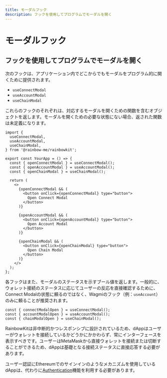 ```yaml
---
title: モーダルフック
description: フックを使用してプログラムでモーダルを開く
---
```


# モーダルフック

## フックを使用してプログラムでモーダルを開く

次のフックは、アプリケーション内でどこからでもモーダルをプログラム的に開くために提供されます。

- `useConnectModal`
- `useAccountModal`
- `useChainModal`

これらのフックのそれぞれは、対応するモーダルを開くための関数を含むオブジェクトを返します。モーダルを開くための必要な状態にない場合、返された関数は未定義になります。

```tsx
import {
  useConnectModal,
  useAccountModal,
  useChainModal,
} from '@rainbow-me/rainbowkit';

export const YourApp = () => {
  const { openConnectModal } = useConnectModal();
  const { openAccountModal } = useAccountModal();
  const { openChainModal } = useChainModal();

  return (
    <>
      {openConnectModal && (
        <button onClick={openConnectModal} type="button">
          Open Connect Modal
        </button>
      )}

      {openAccountModal && (
        <button onClick={openAccountModal} type="button">
          Open Account Modal
        </button>
      )}

      {openChainModal && (
        <button onClick={openChainModal} type="button">
          Open Chain Modal
        </button>
      )}
    </>
  );
};
```

各フックはまた、モーダルのステータスを示すブール値を返します。一般的に、ウォレット接続のステータスに応じてユーザーの反応を直接確認するために、Connect Modalの状態に頼るのではなく、Wagmiのフック（例：`useAccount`）のみに頼ることが推奨されます。

```tsx
const { connectModalOpen } = useConnectModal();
const { accountModalOpen } = useAccountModal();
const { chainModalOpen } = useChainModal();
```

RainbowKitは非中断的かつレスポンシブに設計されているため、dAppはユーザーがウォレットを接続しているかどうかにかかわらず、常にインターフェースを表示すべきです。ユーザーはMetaMaskから直接ウォレットを接続または切断することができるため、dAppは基礎となる接続ステータスに直接応答する必要があります。

ユーザー認証にEthereumでのサインインのようなメカニズムを使用しているdAppは、代わりに[Authentication](/docs/authentication)機能を利用する必要があります。
